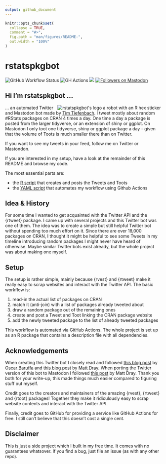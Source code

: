 ```yaml
---
output: github_document
---
```


<!-- README.md is generated from README.Rmd. Please edit that file -->

```r
knitr::opts_chunk$set(
  collapse = TRUE,
  comment = "#>",
  fig.path = "man/figures/README-",
  out.width = "100%"
)
```


# rstatspkgbot
<!-- badges: start -->
![GitHub Workflow Status](https://img.shields.io/github/actions/workflow/status/timteafan/rstatspkgbot/tweet_rpkg.yaml?branch=main&label=bot%20status&logo=Github%20Actions&logoColor=white&style=flat-square)
![GH Actions](https://img.shields.io/static/v1?label=automated%20with&message=GitHub%20Actions&color=2088FF&logo=GitHub%20Actions&style=flat-square&labelColor=52535e)
[<img src="https://img.shields.io/badge/dynamic/json?url=https://raw.githubusercontent.com/TimTeaFan/rstatspkgbot/run_bot/data/followers&label=Twitter&query=$.data.followers&style=social&logo=Twitter">](https://twitter.com/timteafan/status/1511034067344572422?s=21)
<a rel="me" href="https://botsin.space/@rstatspkgbot"><img src="https://img.shields.io/mastodon/follow/109705735000267415?domain=https%3A%2F%2Fbotsin.space&amp;label=Mastodon%20&amp;style=social" alt="Followers on Mastodon"/></a>
<!-- badges: end -->

## Hi I'm rstatspkgbot ... 

<a id="logo" href="https://raw.githubusercontent.com/TimTeaFan/rstatspkgbot/main/man/figures/logo_big.png"><img src="man/figures/logo.png" alt="rstatspkgbot's logo a robot with an R hex sticker" align="right"></a>

... an automated Twitter and Mastodon bot made by [Tim Tiefenbach](https://twitter.com/TimTeaFan). I tweet mostly about random #RStats packages on CRAN 4 times a day. One time a day a package is posted from the larger tidyverse, or an extension of shiny or ggplot. On Mastodon I only toot one tidyverse, shiny or ggplot package a day - given that the volume of Toots is much smaller there than on Twitter.

If you want to see my tweets in your feed, follow me on Twitter or Mastondon.

If you are interested in my setup, have a look at the remainder of this README and browse my code.

The most essential parts are:

- the [R script](/R/create_post_and_tweet.R) that creates and posts the Tweets and Toots
- the [YAML script](/.github/workflows/tweet_rpkg.yaml) that automates my workflow using Github Actions


## Idea & History

For some time I wanted to get acquainted with the Twitter API and the {rtweet} package. I came up with
several projects and this Twitter bot was one of them. The idea was to create a simple but still helpful Twitter bot without spending too much effort on it. Since there are over 18,000 packages on CRAN, I thought it might be helpful to see some Tweets in my timeline introducing random packages I might never have heard of otherwise. Maybe similar Twitter bots exist already, but the whole project was about making one myself.


## Setup

The setup is rather simple, mainly because {rvest} and {rtweet} make it really easy to scrap websites
and interact with the Twitter API. The basic workflow is:

1. read-in the actual list of packages on CRAN
2. match it (anti-join) with a list of packages already tweeted about
3. draw a random package out of the remaining ones
4. create and post a Tweet and Toot linking the CRAN package website
5. add the newly tweeted package to the list of already tweeted packages

This workflow is automated via GitHub Actions. The whole project is set up as an R package that 
contains a description file with all dependencies.


## Acknowledgements

When creating this Twitter bot I closely read and followed [this blog post](https://oscarbaruffa.com/twitterbot/) 
by [Oscar Baruffa](https://twitter.com/oscarbaruffa/) and [this blog post](https://www.rostrum.blog/2020/09/21/londonmapbot/) by [Matt Dray](https://twitter.com/mattdray/). When porting the Twitter version of this bot to Mastodon I followed [this post](https://www.rostrum.blog/2023/02/09/londonmapbotstodon/) by Matt Dray.
Thank you both for your write-up, this made things much easier compared to figuring stuff out myself.

Credit goes to the creators and maintainers of the amazing {rvest}, {rtweet} and {rtoot} packages! Together they make it ridiculously easy to scrap website contents and interact with the Twitter API.

Finally, credit goes to GitHub for providing a service like GitHub Actions for free. I still can't 
believe that this doesn't cost a single cent.


## Disclaimer

This is just a side project which I built in my free time. It comes with no guarantees whatsover. 
If you find a bug, just file an issue (as with any other repo).
